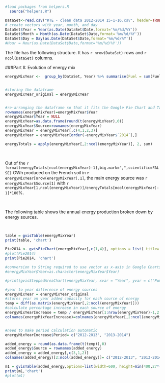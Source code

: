 <br>

```r
#load packages from helpers.R
  source("helpers.R")
```


```r
DataSet<-read.csv("RTE - clean data 2012-2014 15-1-16.csv", header=TRUE)
# create vectors with year, month, and day
DataSet$Year = Year(as.Date(DataSet$Date,format='%m/%d/%Y'))
DataSet$Month = Month(as.Date(DataSet$Date,format='%m/%d/%Y'))
DataSet$Day = Day(as.Date(DataSet$Date,format='%m/%d/%Y'))
#Hour = Hour(as.Date(DataSet$Date,format='%m/%d/%Y'))
```

The file has the following structure. It has `r nrow(DataSet)` rows and `r ncol(DataSet)` columns.


###Part II: Evolution of energy mix


```r
energyMixYear <-  group_by(DataSet, Year) %>% summarise(Fuel = sum(Fuel/4/1000), Coal = sum(Coal/4/1000), Gas = sum(Gas/4/1000),Nuclear = sum(Nuclear/4/1000), Wind = sum(Wind/4/1000), Solar = sum(Solar/4/1000), NetHydro = sum(Hydro/4/1000)+sum(Pumping/4/1000), Bioenergy = sum(Bioenergy/4/1000))


#storing the dataframe
energyMixYear_original = energyMixYear


#re-arranging the dataframe so that it fits the Google Pie Chart and Table format
rownames(energyMixYear)=energyMixYear$Year
energyMixYear$Year = NULL
energyMixYear=as.data.frame(round(t(energyMixYear),0))
energyMixYear$Source=rownames(energyMixYear)
energyMixYear = energyMixYear[,c(4,1,2,3)]
energyMixYear = energyMixYear[order(-energyMixYear$`2014`),]

energyTotals = apply(energyMixYear[,2:ncol(energyMixYear)], 2, sum)

```


<br>

Out of the `r format(energyTotals[ncol(energyMixYear)-1],big.mark=",",scientific=FALSE)` GWh produced on the French soil in `r energyMixYear[nrow(energyMixYear),1]`, the main energy source was `r energyMixYear$Source[1]` with `r energyMixYear[1,ncol(energyMixYear)]/energyTotals[ncol(energyMixYear)-1]*100`%.

<br>

The following table shows the annual energy production broken down by energy sources.

<br>

```r
table = gvisTable(energyMixYear)
print(table, 'chart')

Pie2014 <- gvisPieChart(energyMixYear[,c(1,4)], options = list( title='2014 Energy Mix', height = 1000, width = 1000))
#plot(Pie2014)
print(Pie2014, 'chart')
```


```r
#conversion to String required to use vector as x-axis in Google Charts
#energyMixYear$Year=as.character(energyMixYear$Year)

#print(gvisSteppedAreaChart(energyMixYear, xvar = "Year", yvar = c("Pumping", "Nuclear","Hydro",  "Fuel", "Coal", "Gas", "Wind", "Solar", "Bioenergy"), options=list(isStacked=TRUE,width = 1000, height = 500, vAxis="{format:'#,###GWh'}")), 'chart')

#year to year difference of energy sources
energyMixYear = energyMixYear_original
#stores year on year added capacity for each source of energy
temp = diff(as.matrix(energyMixYear[,2:ncol(energyMixYear)]))
#calculate percentage increase in each source of energy
energyMixYearIncrease = temp / energyMixYear[1:nrow(energyMixYear)-1,2:ncol(energyMixYear)]
colnames(energyMixYearIncrease)=colnames(energyMixYear[,2:ncol(energyMixYear)])


#need to make period calculation automatic
energyMixYearIncrease$Period= c("2012-2013", "2013-2014")

added_energy = round(as.data.frame(t(temp)),0)
added_energy$Source = rownames(added_energy)
added_energy = added_energy[,c(3,1,2)]
colnames(added_energy)[2:ncol(added_energy)]= c("2012-2013", "2013-2014")

m1 = gvisTable(added_energy,options=list(width=600, height=min(400,27*(nrow(added_energy)+1)),allowHTML=TRUE,page='disable'))
print(m1,'chart')
#plot(m1)
```

